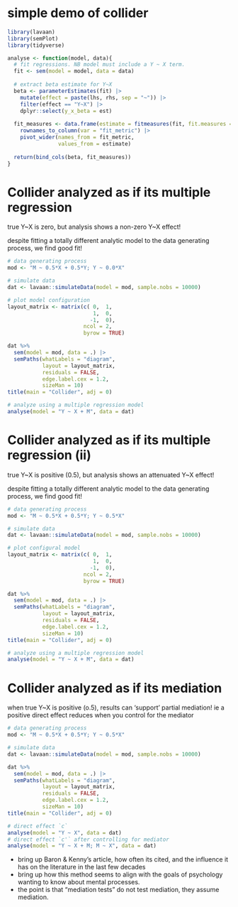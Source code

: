 

# simple demo of collider

```r

library(lavaan)
library(semPlot)
library(tidyverse)

analyse <- function(model, data){
  # fit regressions. NB model must include a Y ~ X term.
  fit <- sem(model = model, data = data) 
  
  # extract beta estimate for Y~X
  beta <- parameterEstimates(fit) |>
    mutate(effect = paste(lhs, rhs, sep = "~")) |>
    filter(effect == "Y~X") |>
    dplyr::select(y_x_beta = est)
  
  fit_measures <- data.frame(estimate = fitmeasures(fit, fit.measures = c("rmsea", "tli", "cfi", "srmr"))) |>
    rownames_to_column(var = "fit_metric") |>
    pivot_wider(names_from = fit_metric, 
                values_from = estimate)
  
  return(bind_cols(beta, fit_measures))
}

```

# Collider analyzed as if its multiple regression

true Y~X is zero, but analysis shows a non-zero Y~X effect!

despite fitting a totally different analytic model to the data generating process, we find good fit!

```r

# data generating process
mod <- "M ~ 0.5*X + 0.5*Y; Y ~ 0.0*X"

# simulate data
dat <- lavaan::simulateData(model = mod, sample.nobs = 10000)

# plot model configuration
layout_matrix <- matrix(c( 0,  1,
                           1,  0,
                          -1,  0), 
                        ncol = 2, 
                        byrow = TRUE)

dat %>%
  sem(model = mod, data = .) |>
  semPaths(whatLabels = "diagram", 
           layout = layout_matrix, 
           residuals = FALSE,
           edge.label.cex = 1.2, 
           sizeMan = 10)
title(main = "Collider", adj = 0)

# analyze using a multiple regression model
analyse(model = "Y ~ X + M", data = dat)

```

# Collider analyzed as if its multiple regression (ii)

true Y~X is positive (0.5), but analysis shows an attenuated Y~X effect!

despite fitting a totally different analytic model to the data generating process, we find good fit!

```r

# data generating process
mod <- "M ~ 0.5*X + 0.5*Y; Y ~ 0.5*X"

# simulate data
dat <- lavaan::simulateData(model = mod, sample.nobs = 10000)

# plot configural model
layout_matrix <- matrix(c( 0,  1,
                           1,  0,
                          -1,  0), 
                        ncol = 2, 
                        byrow = TRUE)

dat %>%
  sem(model = mod, data = .) |>
  semPaths(whatLabels = "diagram", 
           layout = layout_matrix, 
           residuals = FALSE,
           edge.label.cex = 1.2, 
           sizeMan = 10)
title(main = "Collider", adj = 0)

# analyze using a multiple regression model
analyse(model = "Y ~ X + M", data = dat)

```

# Collider analyzed as if its mediation

when true Y~X is positive (o.5), results can 'support' partial mediation! ie a positive direct effect reduces when you control for the mediator

```r

# data generating process
mod <- "M ~ 0.5*X + 0.5*Y; Y ~ 0.5*X"

# simulate data
dat <- lavaan::simulateData(model = mod, sample.nobs = 10000)

dat %>%
  sem(model = mod, data = .) |>
  semPaths(whatLabels = "diagram", 
           layout = layout_matrix, 
           residuals = FALSE,
           edge.label.cex = 1.2, 
           sizeMan = 10)
title(main = "Collider", adj = 0)

# direct effect `c`
analyse(model = "Y ~ X", data = dat)
# direct effect `c'` after controlling for mediator
analyse(model = "Y ~ X + M; M ~ X", data = dat)

```

- bring up Baron & Kenny's article, how often its cited, and the influence it has on the literature in the last few decades
- bring up how this method seems to align with the goals of psychology wanting to know about mental processes.
- the point is that "mediation tests" do not test mediation, they assume mediation.



